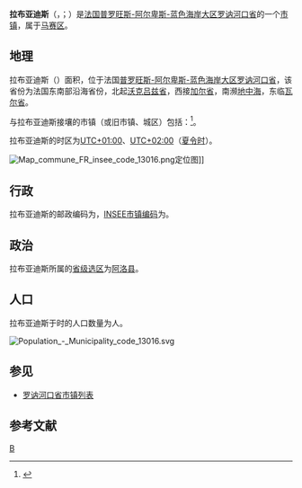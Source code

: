 {{地图误译/法语U2|issue=拉布亚迪塞}}
{{noteTA|G1=法国地名}}
{{Infobox French commune
|name                    = 拉布亚迪斯
|native name             = La Bouilladisse
|arrondissement          = [[马赛区|马赛区]]
|canton                  = [[阿洛县_(法国)|阿洛县]]
}}
'''拉布亚迪斯'''（{{lang-fr|La Bouilladisse}}，{{IPA-fr|la bujadis}}；{{lang-oc|Bolhadissa}}）是[[法国|法国]][[普罗旺斯-阿尔卑斯-蓝色海岸大区|普罗旺斯-阿尔卑斯-蓝色海岸大区]][[罗讷河口省|罗讷河口省]]的一个[[市镇_(法国)|市镇]]，属于[[马赛区|马赛区]]。

== 地理 ==
拉布亚迪斯（{{wikidata|property|linked|P625}}）面积{{wikidata|properties|P2046}}，位于法国[[普罗旺斯-阿尔卑斯-蓝色海岸大区|普罗旺斯-阿尔卑斯-蓝色海岸大区]][[罗讷河口省|罗讷河口省]]，该省份为法国东南部沿海省份，北起[[沃克吕兹省|沃克吕兹省]]，西接[[加尔省|加尔省]]，南濒[[地中海|地中海]]，东临[[瓦尔省|瓦尔省]]。

与拉布亚迪斯接壤的市镇（或旧市镇、城区）包括：{{Wikidata|properties|linked|P47}}<ref name="geo">{{Cite web|url=https://www.geoportail.gouv.fr/carte|title=Carte|accessdate=2020-03-22|author=Géoportail|language=fr|publisher=Géoportail|archive-date=2017-01-29|archive-url=https://web.archive.org/web/20170129154129/https://www.geoportail.gouv.fr/carte/|dead-url=no}}</ref>。

拉布亚迪斯的时区为[[UTC+01:00|UTC+01:00]]、[[UTC+02:00|UTC+02:00]]（[[夏时制|夏令时]]）。

[[File:Map_commune_FR_insee_code_13016.png|thumb]]定位图]]{{Clear|left}}
== 行政 ==
拉布亚迪斯的邮政编码为{{wikidata|properties|P281}}，[[法国国家统计与经济研究所|INSEE市镇编码]]为{{wikidata|properties|P374}}。

== 政治 ==
拉布亚迪斯所属的[[縣_(法國)|省级选区]]为[[阿洛县_(法国)|阿洛县]]。

== 人口 ==
拉布亚迪斯于{{wikidata|qualifier|P1082|P585}}时的人口数量为{{wikidata|property|raw|P1082}}人。

[[File:Population_-_Municipality_code_13016.svg|thumb]]{{Clear|left}}
== 参见 ==
* [[罗讷河口省市镇列表|罗讷河口省市镇列表]]

== 参考文献 ==
{{reflist}}

{{罗讷河口省市镇}}
[[Category:罗讷河口省市镇|B]]